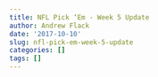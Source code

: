 ```yaml
---
title: NFL Pick ‘Em - Week 5 Update
author: Andrew Flack
date: '2017-10-10'
slug: nfl-pick-em-week-5-update
categories: []
tags: []
---
```



